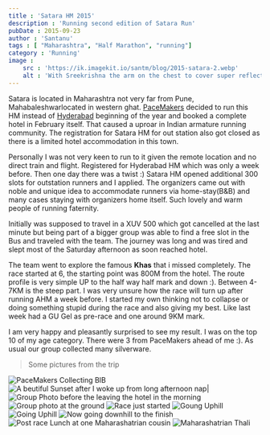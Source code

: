 ```yaml
---
title : 'Satara HM 2015'
description : 'Running second edition of Satara Run'
pubDate : 2015-09-23
author : 'Santanu'
tags : [ "Maharashtra", "Half Marathon", "running"]
category : 'Running'
image :
    src : 'https://ik.imagekit.io/santm/blog/2015-satara-2.webp' 
    alt : 'With Sreekrishna the arm on the chest to cover super reflective logo, not that we are signing USA anthem'
---
```


Satara is located in Maharashtra not very far from Pune, Mahabaleshwarlocated in western ghat. [PaceMakers](http://www.pace-makers.in/) decided to run this HM instead of [Hyderabad](https://www.airtelhyderabadmarathon.com/) beginning of the year and booked a complete hotel in February itself. That caused a uproar in Indian armature running community. The registration for Satara HM for out station also got closed as there is a limited hotel accommodation in this town.  

Personally I was not very keen to run to it given the remote location and no direct train and flight. Registered for Hyderabad HM which was only a week before. Then one day there was a twist :) Satara HM opened additional 300 slots for outstation runners and I applied. The organizers came out with noble and unique idea to accommodate runners via home-stay(B&B) and many cases staying with organizers home itself. Such lovely and warm people of running faternity.

Initially was supposed to travel in a XUV 500 which got cancelled at the last minute but being part of a bigger group was able to find a free
slot in the Bus and traveled with the team. The journey was long and was tired and slept most of the Saturday afternoon as soon reached hotel.

The team went to explore the famous **Khas** that i missed completely. The race started at 6, the starting point was 800M from the hotel. The
route profile is very simple UP to the half way half mark and down :). Between 4-7KM is the steep part. I was very unsure how the race will
turn up after running AHM a week before. I started my own thinking not to collapse or doing something stupid during the race and also giving my
best. Like last week had a GU Gel as pre-race and one around 9KM mark.

I am very happy and pleasantly surprised to see my result. I was on the top 10 of my age category. There were 3 from PaceMakers ahead of me :).
As usual our group collected many silverware.  




> Some pictures from the trip  

<Image src={satara1} alt="PaceMakers Collecting BIB"/>
<Image src={satara3} alt="A beutiful Sunset after I woke up from long afternoon nap"/>|
<Image src={satara4} alt="Group Photo before the leaving the hotel in the morning"/>
<Image src={satara5} alt="Group photo at the ground"/>
<Image src={satara6} alt="Race just started"/>
<Image src={satara7} alt="Goung Uphill"/>
<Image src={satara8} alt="Going Uphill"/>
<Image src={satara9} alt="Now going downhill to the finish"/>
<Image src={satara10} alt="Post race Lunch at one Maharashatrian cousin"/>
<Image src={satara11} alt="Maharashatrian Thali"/>









